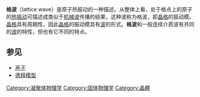 '''格波'''（lattice wave）是原子热振动的一种描述。从整体上看，处于格点上的原子的[[热振动|热振动]]可描述成类似于[[机械波|机械波]]传播的结果，这种波称为格波，即[[晶格|晶格]]的振动模。[[晶格|晶格]]具有周期性，因此[[晶格|晶格]]的振动模具有[[波|波]]的形式。'''格波'''和一般连续介质波有共同的[[波|波]]的特性，但也有它不同的特点。

==参见==
* [[声子|声子]]
* [[德拜模型|德拜模型]]

{{固体物理学}}
[[Category:凝聚体物理学|Category:凝聚体物理学]]
[[Category:固体物理学|Category:固体物理学]]
[[Category:晶體|Category:晶體]]